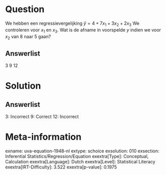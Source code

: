 Question
========

We hebben een regressievergelijking $\hat{y} = 4 + 7x_{1} +
3x_{2} + 2x_{3}$ We controleren voor *x*~1~ en *x*~3~. Wat is de
afname in voorspelde *y* indien we voor *x*~2~ van 8 naar 5 gaan?

Answerlist
----------

3
9
12

Solution
========

Answerlist
----------

3: Incorrect
9: Correct
12: Incorrect

Meta-information
================
exname: uva-equation-1948-nl
extype: schoice
exsolution: 010
exsection: Inferential Statistics/Regression/Equation
exextra[Type]: Conceptual, Calculation
exextra[Language]: Dutch
exextra[Level]: Statistical Literacy
exextra[IRT-Difficulty]: 3.522
exextra[p-value]: 0.1975
